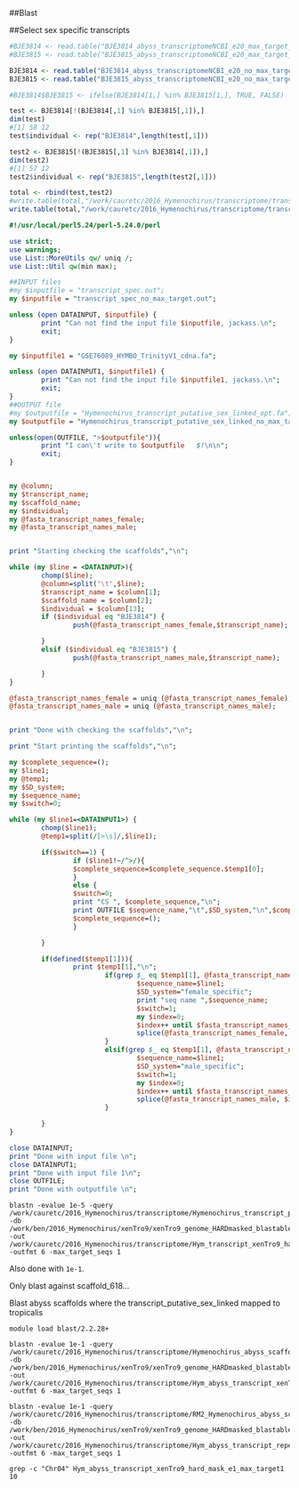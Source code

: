 ##Blast

##Select sex specific transcripts

```R
#BJE3814 <- read.table("BJE3814_abyss_transcriptomeNCBI_e20_max_target_1", sep="\t")
#BJE3815 <- read.table("BJE3815_abyss_transcriptomeNCBI_e20_max_target_1", sep="\t")

BJE3814 <- read.table("BJE3814_abyss_transcriptomeNCBI_e20_no_max_target", sep="\t")
BJE3815 <- read.table("BJE3815_abyss_transcriptomeNCBI_e20_no_max_target", sep="\t")

#BJE3814$BJE3815 <- ifelse(BJE3814[1,] %in% BJE3815[1,], TRUE, FALSE)

test <- BJE3814[!(BJE3814[,1] %in% BJE3815[,1]),]
dim(test)
#[1] 58 12
test$individual <- rep("BJE3814",length(test[,1]))

test2 <- BJE3815[!(BJE3815[,1] %in% BJE3814[,1]),]
dim(test2)
#[1] 57 12
test2$individual <- rep("BJE3815",length(test2[,1]))

total <- rbind(test,test2)
#write.table(total,"/work/cauretc/2016_Hymenochirus/transcriptome/transcript_spec.out",sep="\t",col.names=FALSE,quote=FALSE)
write.table(total,"/work/cauretc/2016_Hymenochirus/transcriptome/transcript_spec_no_max_target.out",sep="\t",col.names=FALSE,quote=FALSE)
```
```perl
#!/usr/local/perl5.24/perl-5.24.0/perl

use strict;
use warnings;
use List::MoreUtils qw/ uniq /;
use List::Util qw(min max);

##INPUT files
#my $inputfile = "transcript_spec.out";
my $inputfile = "transcript_spec_no_max_target.out";

unless (open DATAINPUT, $inputfile) {
        print "Can not find the input file $inputfile, jackass.\n";
        exit;
}

my $inputfile1 = "GSE76089_HYMBO_TrinityV1_cdna.fa";

unless (open DATAINPUT1, $inputfile1) {
        print "Can not find the input file $inputfile1, jackass.\n";
        exit;
}
##OUTPUT file
#my $outputfile = "Hymenochirus_transcript_putative_sex_linked_opt.fa";
my $outputfile = "Hymenochirus_transcript_putative_sex_linked_no_max_target.fa";

unless(open(OUTFILE, ">$outputfile")){
        print "I can\'t write to $outputfile   $!\n\n";
        exit;
}


my @column;
my $transcript_name;
my $scaffold_name;
my $individual;
my @fasta_transcript_names_female;
my @fasta_transcript_names_male;


print "Starting checking the scaffolds","\n";

while (my $line = <DATAINPUT>){
        chomp($line);
        @column=split('\t',$line);
        $transcript_name = $column[1];
        $scaffold_name = $column[2];
        $individual = $column[13];
        if ($individual eq "BJE3814") {
                push(@fasta_transcript_names_female,$transcript_name);

        }
        elsif ($individual eq "BJE3815") {
                push(@fasta_transcript_names_male,$transcript_name);

        }
}

@fasta_transcript_names_female = uniq (@fasta_transcript_names_female);
@fasta_transcript_names_male = uniq (@fasta_transcript_names_male);


print "Done with checking the scaffolds","\n";

print "Start printing the scaffolds","\n";

my $complete_sequence=();
my $line1;
my @temp1;
my $SD_system;
my $sequence_name;
my $switch=0;

while (my $line1=<DATAINPUT1>) {
        chomp($line1);
        @temp1=split(/[>\s]/,$line1);

        if($switch==1) {
                if ($line1!~/^>/){
                $complete_sequence=$complete_sequence.$temp1[0];
                }
                else {
                $switch=0;
                print "CS ", $complete_sequence,"\n";
                print OUTFILE $sequence_name,"\t",$SD_system,"\n",$complete_sequence,"\n";
                $complete_sequence=();
                }

        }

        if(defined($temp1[1])){
                print $temp1[1],"\n";
                        if(grep $_ eq $temp1[1], @fasta_transcript_names_female) {
                                $sequence_name=$line1;
                                $SD_system="female_specific";
                                print "seq name ",$sequence_name;
                                $switch=1;
                                my $index=0;
                                $index++ until $fasta_transcript_names_female[$index] eq "$temp1[1]";
                                splice(@fasta_transcript_names_female, $index, 1);
                        }
                        elsif(grep $_ eq $temp1[1], @fasta_transcript_names_male){
                                $sequence_name=$line1;
                                $SD_system="male_specific";
                                $switch=1;
                                my $index=0;
                                $index++ until $fasta_transcript_names_male[$index] eq "$temp1[1]";
                                splice(@fasta_transcript_names_male, $index, 1);
                        }

        }
}

close DATAINPUT;
print "Done with input file \n";
close DATAINPUT1;
print "Done with input file 1\n";
close OUTFILE;
print "Done with outputfile \n";

```
```
blastn -evalue 1e-5 -query /work/cauretc/2016_Hymenochirus/transcriptome/Hymenochirus_transcript_putative_sex_linked_opt.fa -db /work/ben/2016_Hymenochirus/xenTro9/xenTro9_genome_HARDmasked_blastable -out /work/cauretc/2016_Hymenochirus/transcriptome/Hym_transcript_xenTro9_hard_mask_e5 -outfmt 6 -max_target_seqs 1
```
Also done with `1e-1`.

Only blast against scaffold_618...

Blast abyss scaffolds where the transcript_putative_sex_linked mapped to tropicalis
```
module load blast/2.2.28+

blastn -evalue 1e-1 -query /work/cauretc/2016_Hymenochirus/transcriptome/Hymenochirus_abyss_scaffold_transcript_putative_sex_linked.fa -db /work/ben/2016_Hymenochirus/xenTro9/xenTro9_genome_HARDmasked_blastable -out /work/cauretc/2016_Hymenochirus/transcriptome/Hym_abyss_transcript_xenTro9_hard_mask_e1_max_target1 -outfmt 6 -max_target_seqs 1

blastn -evalue 1e-1 -query /work/cauretc/2016_Hymenochirus/transcriptome/RM2_Hymenochirus_abyss_scaffold_transcript_putative_sex_linked.fa_1488403093.masked.txt -db /work/ben/2016_Hymenochirus/xenTro9/xenTro9_genome_HARDmasked_blastable -out /work/cauretc/2016_Hymenochirus/transcriptome/Hym_abyss_transcript_repeatmaskeronline_xenTro9_hard_mask_e1_max_target1 -outfmt 6 -max_target_seqs 1
```
```
grep -c "Chr04" Hym_abyss_transcript_xenTro9_hard_mask_e1_max_target1
10
```
